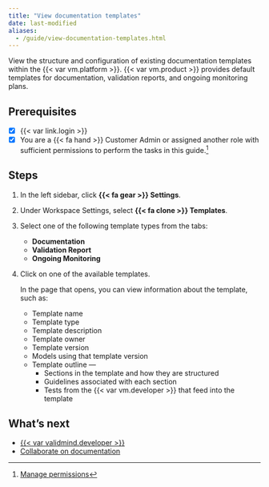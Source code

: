 ```yaml
---
title: "View documentation templates"
date: last-modified
aliases:
  - /guide/view-documentation-templates.html
---
```


View the structure and configuration of existing documentation templates within the {{< var vm.platform >}}. {{< var vm.product >}} provides default templates for documentation, validation reports, and ongoing monitoring plans.  

::: {.attn}

## Prerequisites

- [x] {{< var link.login >}}
- [x] You are a [{{< fa hand >}} Customer Admin]{.bubble} or assigned another role with sufficient permissions to perform the tasks in this guide.[^1] 

:::

## Steps

1. In the left sidebar, click **{{< fa gear >}} Settings**.

2. Under Workspace Settings, select **{{< fa clone >}} Templates**.

3. Select one of the following template types from the tabs:

   - **Documentation**
   - **Validation Report**
   - **Ongoing Monitoring**

4. Click on one of the available templates. 

   In the page that opens, you can view information about the template, such as: 

   - Template name
   - Template type
   - Template description
   - Template owner
   - Template version
   - Models using that template version
   - Template outline —
      - Sections in the template and how they are structured
      - Guidelines associated with each section
      - Tests from the {{< var vm.developer >}} that feed into the template

## What's next

- [{{< var validmind.developer >}}](/developer/validmind-library.qmd)
- [Collaborate on documentation](collaborate-with-others.qmd)


<!-- FOOTNOTES -->

[^1]: [Manage permissions](/guide/configuration/manage-permissions.qmd)
